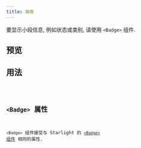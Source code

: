 ```yaml
---
title: 徽章
---
```



要显示小段信息, 例如状态或类别, 请使用 `<Badge>` 组件.

## 预览

<BadgePreview />

## 用法

<Code code={BadgeContent} lang="jsx" />

## `<Badge>` 属性

`<Badge>` 组件接受与 Starlight 的 [`<Badge>` 组件](https://starlight.astro.build/zh-cn/components/badges/) 相同的属性.